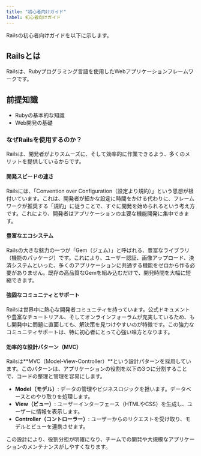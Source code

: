 ```yaml
---
title: "初心者向けガイド"
label: 初心者向けガイド
---
```


Railsの初心者向けガイドを以下に示します。

## Railsとは

Railsは、Rubyプログラミング言語を使用したWebアプリケーションフレームワークです。

## 前提知識

- Rubyの基本的な知識
- Web開発の基礎

### なぜRailsを使用するのか？

Railsは、開発者がよりスムーズに、そして効率的に作業できるよう、多くのメリットを提供しているからです。

#### 開発スピードの速さ

Railsには、「Convention over Configuration（設定より規約）」という思想が根付いています。これは、開発者が細かな設定に時間をかける代わりに、フレームワークが推奨する「規約」に従うことで、すぐに開発を始められるという考え方です。これにより、開発者はアプリケーションの主要な機能開発に集中できます。

#### 豊富なエコシステム

Railsの大きな魅力の一つが「Gem（ジェム）」と呼ばれる、豊富なライブラリ（機能のパッケージ）です。これにより、ユーザー認証、画像アップロード、決済システムといった、多くのアプリケーションに共通する機能をゼロから作る必要がありません。既存の高品質なGemを組み込むだけで、開発時間を大幅に短縮できます。

#### 強固なコミュニティとサポート

Railsは世界中に熱心な開発者コミュニティを持っています。公式ドキュメントや豊富なチュートリアル、そしてオンラインフォーラムが充実しているため、もし開発中に問題に直面しても、解決策を見つけやすいのが特徴です。この強力なコミュニティサポートは、特に初心者にとって心強い味方となります。

#### 効率的な設計パターン（MVC）

Railsは**MVC（Model-View-Controller）**という設計パターンを採用しています。このパターンは、アプリケーションの役割を以下の3つに分割することで、コードの整理と管理を容易にします。

- **Model（モデル）**: データの管理やビジネスロジックを担います。データベースとのやり取りを処理します。
- **View（ビュー）**: ユーザーインターフェース（HTMLやCSS）を生成し、ユーザーに情報を表示します。
- **Controller（コントローラー）**: ユーザーからのリクエストを受け取り、モデルとビューを連携させます。

この設計により、役割分担が明確になり、チームでの開発や大規模なアプリケーションのメンテナンスがしやすくなります。